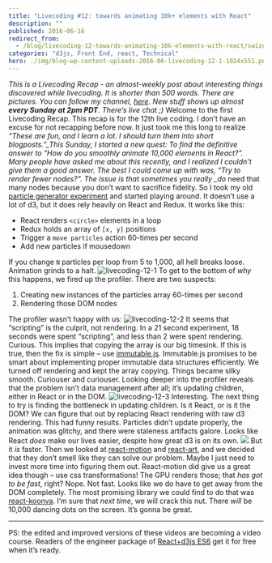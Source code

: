 ```yaml
---
title: "Livecoding #12: towards animating 10k+ elements with React"
description: ""
published: 2016-06-16
redirect_from:
  - /blog/livecoding-12-towards-animating-10k-elements-with-react/swizec/6835
categories: "d3js, Front End, react, Technical"
hero: ./img/blog-wp-content-uploads-2016-06-livecoding-12-1-1024x551.png
---
```


_This is a Livecoding Recap - an almost-weekly post about interesting things discovered while livecoding. It is shorter than 500 words. There are pictures. You can follow my channel, [here](https://www.livecoding.tv/swizec/). New stuff shows up almost **every Sunday at 2pm PDT**. There’s live chat ;)_ Welcome to the first Livecoding Recap. This recap is for the 12th live coding. I don’t have an excuse for not recapping before now. It just took me this long to realize _“These are fun, and I learn a lot. I should turn them into short blogposts.”\_This Sunday, I started a new quest: To find the definitive answer to _"How do you smoothly animate 10,000 elements in React?”_. Many people have asked me about this recently, and I realized I couldn’t give them a good answer. The best I could come up with was, _“Try to render fewer nodes?”_. The issue is that sometimes you really \_do_ need that many nodes because you don’t want to sacrifice fidelity. So I took my old [particle generator experiment](http://swizec.com/blog/animating-with-react-redux-and-d3/swizec/6775) and started playing around. It doesn’t use a lot of d3, but it does rely heavily on React and Redux. It works like this:

- React renders `<circle>` elements in a loop
- Redux holds an array of `[x, y]` positions
- Trigger a `move particles` action 60-times per second
- Add new particles if mousedown

If you change `N` particles per loop from 5 to 1,000, all hell breaks loose. Animation grinds to a halt. ![livecoding-12-1](./img/blog-wp-content-uploads-2016-06-livecoding-12-1-1024x551.png) To get to the bottom of _why_ this happens, we fired up the profiler. There are two suspects:

1.  Creating new instances of the particles array 60-times per second
2.  Rendering those DOM nodes

The profiler wasn’t happy with us: ![livecoding-12-2](./img/blog-wp-content-uploads-2016-06-livecoding-12-2-1024x521.png) It seems that “scripting” is the culprit, not rendering. In a 21 second experiment, 18 seconds were spent “scripting”, and less than 2 were spent rendering. Curious. This implies that copying the array is our big timesink. If this is true, then the fix is simple – use [immutable.js](https://facebook.github.io/immutable-js/). Immutable.js promises to be smart about implementing proper immutable data structures efficiently. We turned off rendering and kept the array copying. Things became silky smooth. Curiouser and curiouser. Looking deeper into the profiler reveals that the problem isn’t data management after all; it’s updating children, either in React or in the DOM. ![livecoding-12-3](./img/blog-wp-content-uploads-2016-06-livecoding-12-3-1024x185.png) Interesting. The next thing to try is finding the bottleneck in updating children. Is it React, or is it the DOM? We can figure that out by replacing React rendering with raw d3 rendering. This had funny results. Particles didn’t update properly, the animation was glitchy, and there were staleness artifacts galore. Looks like React _does_ make our lives easier, despite how great d3 is on its own. ![](./img/Thz3F4K.gif) But it _is_ faster. Then we looked at [react-motion](https://github.com/chenglou/react-motion) and [react-art](https://github.com/reactjs/react-art), and we decided that they don’t smell like they can solve our problem. Maybe I just need to invest more time into figuring them out. React-motion did give us a great idea though – use css transformations! The GPU renders those; that _has got to be fast_, right? Nope. Not fast. Looks like we do have to get away from the DOM completely. The most promising library we could find to do that was [react-koonva](https://medium.com/@lavrton/using-react-with-html5-canvas-871d07d8d753#.lrwnvr1z6). I’m sure that _next time_, we will crack this nut. There _will_ be 10,000 dancing dots on the screen. It’s gonna be great.

---

PS: the edited and improved versions of these videos are becoming a video course. Readers of the engineer package of [React+d3js ES6](http://swizec.com/reactd3js#packages) get it for free when it’s ready.

